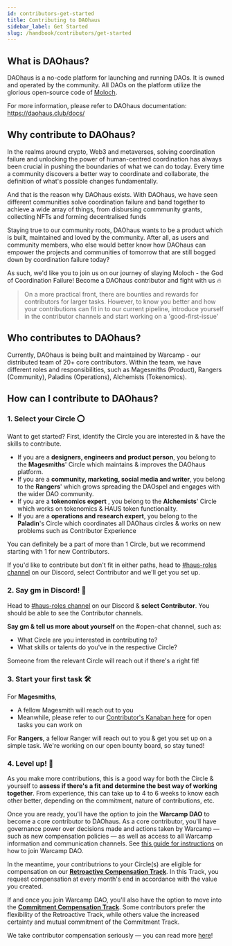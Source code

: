 ```yaml
---
id: contributors-get-started
title: Contributing to DAOhaus
sidebar_label: Get Started 
slug: /handbook/contributors/get-started
--- 
```


##  What is DAOhaus?

DAOhaus is a no-code platform for launching and running DAOs. It is owned and operated by the community. All DAOs on the platform utilize the glorious open-source code of [Moloch](https://www.molochdao.com/).

For more information, please refer to DAOhaus documentation: https://daohaus.club/docs/

## Why contribute to DAOhaus? 

In the realms around crypto, Web3 and metaverses, solving coordination failure and unlocking the power of human-centred coordination has always been crucial in pushing the boundaries of what we can do today. Every time a community discovers a better way to coordinate and collaborate, the definition of what's possible changes fundamentally. 

And that is the reason why DAOhaus exists. With DAOhaus, we have seen different communities solve coordination failure and band together to achieve a wide array of things, from disbursing commmunity grants, collecting NFTs and forming decentralised funds

Staying true to our community roots, DAOhaus wants to be a product which is built, maintained and loved by the community. After all, as users and community members, who else would better know how DAOhaus can empower the projects and communities of tomorrow that are still bogged down by coordination failure today? 

As such, we'd like you to join us on our journey of slaying Moloch - the God of Coordination Failure! Become a DAOhaus contributor and fight with us 🔥

> On a more practical front, there are bounties and rewards for contributors for larger tasks. However, to know you better and how your contributions can fit in to our current pipeline, introduce yourself in the contributor channels and start working on a 'good-first-issue'

## Who contributes to DAOhaus? 

Currently, DAOhaus is being built and maintained by Warcamp - our distributed team of 20+ core contributors. Within the team, we have different roles and responsibilities, such as Magesmiths (Product), Rangers (Community), Paladins (Operations), Alchemists (Tokenomics). 

## How can I contribute to DAOhaus? 

### 1. Select your Circle ⭕️

Want to get started? First, identify the Circle you are interested in & have the skills to contribute. 
- If you are a **designers, engineers and product person**, you belong to the **Magesmiths**' Circle which maintains & improves the DAOhaus platform.
- If you are a **community, marketing, social media and writer**, you belong to the **Rangers**' which grows spreading the DAOspel and engages with the wider DAO community. 
- If you are a  **tokenomics expert** , you belong to the **Alchemists**' Circle which works on tokenomics & HAUS token functionality. 
- If you are a  **operations and research expert**, you belong to the **Paladin**'s Circle which coordinates all DAOhaus circles & works on new problems such as Contributor Experience

You can definitely be a part of more than 1 Circle, but we recommend starting with 1 for new Contributors. 

If you'd like to contribute but don't fit in either paths, head to [#haus-roles channel](https://discord.gg/qYertDpy) on our Discord, select Contributor and we'll get you set up. 

### 2. Say gm in Discord! 👋

Head to [#haus-roles channel](https://discord.gg/qYertDpy) on our Discord & **select Contributor**. You should be able to see the Contributor channels. 

**Say gm & tell us more about yourself** on the #open-chat channel, such as: 
- What Circle are you interested in contributing to? 
- What skills or talents do you've in the respective Circle? 

Someone from the relevant Circle will reach out if there's a right fit! 

### 3. Start your first task 🛠

For **Magesmiths**, 
- A fellow Magesmith will reach out to you 
- Meanwhile, please refer to our [Contributor's Kanaban here](https://sharing.clickup.com/b/h/83fyz-1405/5c588f59600254b) for open tasks you can work on

For **Rangers**, a fellow Ranger will reach out to you & get you set up on a simple task. We're working on our open bounty board, so stay tuned! 

### 4. Level up! 🚀

As you make more contributions, this is a good way for both the Circle & yourself to **assess if there's a fit and determine the best way of working together**. From experience, this can take up to 4 to 6 weeks to know each other better, depending on the commitment, nature of contributions, etc.

Once you are ready, you'll have the option to join the **Warcamp DAO** to become a core contributor to DAOhaus. As a core contributor, you'll have governance power over decisions made and actions taken by Warcamp &mdash; such as new compensation policies &mdash; as well as access to all Warcamp information and communication channels. See [this guide for instructions](join-warcamp) on how to join Warcamp DAO.

In the meantime, your contributrions to your Circle(s) are eligible for compensation on our [**Retroactive Compensation Track**](compensation/retroactive). In this Track, you request compensation at every month's end in accordance with the value you created.

If and once you join Warcamp DAO, you'll also have the option to move into the [**Commitment Compensation Track**](compensation/commitment). Some contributors prefer the flexibility of the Retroactive Track, while others value the increased certainty and mutual commitment of the Commitment Track.

We take contributor compensation seriously &mdash; you can read more [here](compensation/overview)! 
